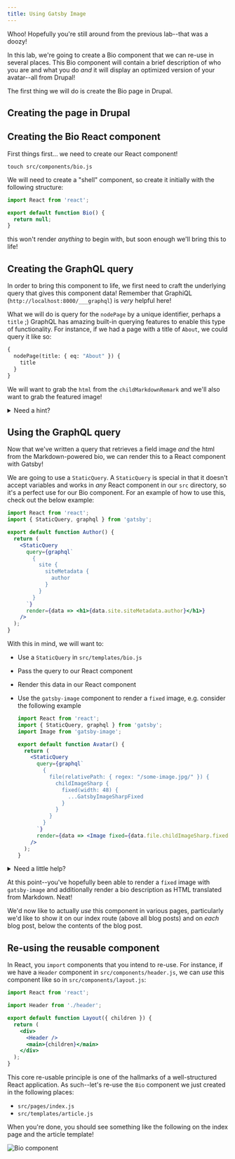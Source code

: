 ```yaml
---
title: Using Gatsby Image
---
```


Whoo! Hopefully you're still around from the previous lab--that was a doozy!

In this lab, we're going to create a Bio component that we can re-use in several places. This Bio component will contain a brief description of who you are and what you do _and_ it will display an optimized version of your avatar--all from Drupal!

The first thing we will do is create the Bio page in Drupal.

## Creating the page in Drupal

<!-- TODO: show how to create a page with Drupal -->

## Creating the Bio React component

First things first... we need to create our React component!

```shell
touch src/components/bio.js
```

We will need to create a "shell" component, so create it initially with the following structure:

```jsx
import React from 'react';

export default function Bio() {
  return null;
}
```

this won't render _anything_ to begin with, but soon enough we'll bring this to life!

## Creating the GraphQL query

In order to bring this component to life, we first need to craft the underlying query that gives this component data! Remember that GraphiQL (`http://localhost:8000/___graphql`) is _very_ helpful here!

What we will do is query for the `nodePage` by a unique identifier, perhaps a `title` ;) GraphQL has amazing built-in querying features to enable this type of functionality. For instance, if we had a page with a title of `About`, we could query it like so:

```graphql
{
  nodePage(title: { eq: "About" }) {
    title
  }
}
```

We will want to grab the `html` from the `childMarkdownRemark` and we'll also want to grab the featured image!

<details>
  <summary>Need a hint?</summary>

```graphql
{
  bio: nodePage(title: { eq: "Bio" }) {
    relationships {
      field_image {
        relationships {
          field_media_image {
            localFile {
              # note the below is not supported in GraphiQL
              # but it will work in your React component!
              childImageSharp {
                fixed(height: 48) {
                  ...GatsbyImageSharpFixed
                }
              }
            }
          }
        }
      }
    }
    fields {
      markdownBody {
        childMarkdownRemark {
          html
        }
      }
    }
  }
}
```

</details>

## Using the GraphQL query

Now that we've written a query that retrieves a field image _and_ the html from the Markdown-powered bio, we can render this to a React component with Gatsby!

We are going to use a `StaticQuery`. A `StaticQuery` is special in that it doesn't accept variables and works in _any_ React component in our `src` directory, so it's a perfect use for our Bio component. For an example of how to use this, check out the below example:

```jsx
import React from 'react';
import { StaticQuery, graphql } from 'gatsby';

export default function Author() {
  return (
    <StaticQuery
      query={graphql`
        {
          site {
            siteMetadata {
              author
            }
          }
        }
      `}
      render={data => <h1>{data.site.siteMetadata.author}</h1>}
    />
  );
}
```

With this in mind, we will want to:

- Use a `StaticQuery` in `src/templates/bio.js`
- Pass the query to our React component
- Render this data in our React component
- Use the `gatsby-image` component to render a `fixed` image, e.g. consider the following example

  ```jsx
  import React from 'react';
  import { StaticQuery, graphql } from 'gatsby';
  import Image from 'gatsby-image';

  export default function Avatar() {
    return (
      <StaticQuery
        query={graphql`
          {
            file(relativePath: { regex: "/some-image.jpg/" }) {
              childImageSharp {
                fixed(width: 48) {
                  ...GatsbyImageSharpFixed
                }
              }
            }
          }
        `}
        render={data => <Image fixed={data.file.childImageSharp.fixed} />}
      />
    );
  }
  ```

<details>
  <summary>Need a little help?</summary>

```jsx
import React from 'react';
import { StaticQuery, graphql } from 'gatsby';
import Image from 'gatsby-image';

import styles from './bio.module.css';

export default function Bio() {
  return (
    <StaticQuery
      query={graphql`
        {
          bio: nodePage(title: { eq: "Bio" }) {
            relationships {
              field_image {
                relationships {
                  field_media_image {
                    localFile {
                      childImageSharp {
                        fixed(height: 48) {
                          ...GatsbyImageSharpFixed
                        }
                      }
                    }
                  }
                }
              }
            }
            fields {
              markdownBody {
                childMarkdownRemark {
                  html
                }
              }
            }
          }
        }
      `}
      render={data => (
        <div className={styles.bio}>
          <Image
            className={styles.avatar}
            fixed={
              data.bio.relationships.field_image.relationships.field_media_image
                .localFile.childImageSharp.fixed
            }
          />
          <div
            className={styles.description}
            dangerouslySetInnerHTML={{
              __html: data.bio.fields.markdownBody.childMarkdownRemark.html,
            }}
          />
        </div>
      )}
    />
  );
}
```

</details>

At this point--you've hopefully been able to render a `fixed` image with `gatsby-image` and additionally render a bio description as HTML translated from Markdown. Neat!

We'd now like to actually _use_ this component in various pages, particularly we'd like to show it on our index route (above all blog posts) and on _each_ blog post, below the contents of the blog post.

## Re-using the reusable component

In React, you `import` components that you intend to re-use. For instance, if we have a `Header` component in `src/components/header.js`, we can _use_ this component like so in `src/components/layout.js`:

```jsx
import React from 'react';

import Header from './header';

export default function Layout({ children }) {
  return (
    <div>
      <Header />
      <main>{children}</main>
    </div>
  );
}
```

This core re-usable principle is one of the hallmarks of a well-structured React application. As such--let's re-use the `Bio` component we just created in the following places:

- `src/pages/index.js`
- `src/templates/article.js`

When you're done, you should see something like the following on the index page and the article template!

![Bio component](../images/bio-component.png)
